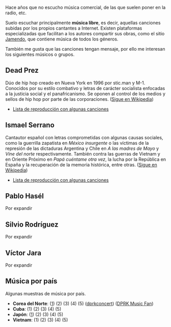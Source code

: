 {{header|1=Música}}

Hace años que no escucho música comercial, de las que suelen poner en la radio, etc.

Suelo escuchar principalmente '''música libre''', es decir, aquellas canciones subidas por los propios cantantes a Internet. Existen plataformas especializadas que facilitan a los autores compartir sus obras, como el sitio [https://www.jamendo.com Jamendo], que contiene música de todos los géneros.

También me gusta que las canciones tengan mensaje, por ello me interesan los siguientes músicos o grupos.

== Dead Prez ==
{{youtube|1=NWSs77u4_I0}}

Dúo de hip hop creado en Nueva York en 1996 por stic.man y M-1. Conocidos por su estilo combativo y letras de carácter socialista enfocadas a la justicia social y el panafricanismo. Se oponen al control de los medios y sellos de hip hop por parte de las corporaciones. ([https://es.wikipedia.org/wiki/Dead_prez Sigue en Wikipedia])

<ul>
    <li>[https://www.youtube.com/playlist?list=PLSNLaAwR6E8xQFzXM3EgjLxoi54FmHema Lista de reproducción con algunas canciones]</li>
</ul>

== Ismael Serrano ==

Cantautor español con letras comprometidas con algunas causas sociales, como la guerrilla zapatista en ''México insurgente'' o las víctimas de la represión de las dictaduras Argentina y Chile en ''A las madres de Mayo'' y ''Vine del norte'' respectivamente. También contra las guerras de Vietnam y en Oriente Próximo en ''Papá cuéntame otra vez'', la lucha por la República en España y la recuperación de la memoria histórica, entre otras. ([https://es.wikipedia.org/wiki/Ismael_Serrano Sigue en Wikipedia])</p>

<ul>
    <li>[https://www.youtube.com/playlist?list=PLSNLaAwR6E8xOTQm4zjEyg2g7wr4V1hSS Lista de reproducción con algunas canciones]</li>
</ul>

== Pablo Hasél ==

Por expandir

== Silvio Rodríguez ==

Por expandir

== Víctor Jara ==

Por expandir

== Música por país ==

Algunas muestras de música por país.
{{youtube|1=RrZkd4k_QPQ}}

<ul>
    <li>'''Corea del Norte''': ([https://www.youtube.com/watch?v=RrZkd4k_QPQ 1]) (2) (3) (4) (5) ([https://www.youtube.com/channel/UChp0f0Tm7s3mFhYPg0Gh-sw dprkconcert]) ([https://www.youtube.com/user/201201051658 DPRK Music Fan])</li>
    <li>'''Cuba''': (1) (2) (3) (4) (5)</li>
    <li>'''Japón''': ([https://www.youtube.com/watch?v=-xu24sPbVR0 1]) (2) (3) (4) (5)</li>
    <li>'''Vietnam''': (1) (2) (3) (4) (5)</li>
</ul>

{{footer}}

